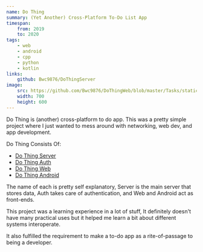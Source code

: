 ```yaml
---
name: Do Thing
summary: (Yet Another) Cross-Platform To-Do List App
timespan:
    from: 2019
    to: 2020
tags:
    - web
    - android
    - cpp
    - python
    - kotlin
links:
    github: Bwc9876/DoThingServer
image:
    src: https://github.com/Bwc9876/DoThingWeb/blob/master/Tasks/static/Tasks/img/DoThingWebExample.PNG?raw=true
    width: 700
    height: 600
---
```



Do Thing is (another) cross-platform to do app. This was a pretty simple project where I just wanted to mess around with networking, web dev, and app development.

Do Thing Consists Of:

-   [Do Thing Server](https://github/Bwc9876/DoThingServer)
-   [Do Thing Auth](https://github/Bwc9876/DoThingAuth)
-   [Do Thing Web](https://github/Bwc9876/DoThingWeb)
-   [Do Thing Android](https://github/Bwc9876/DoThingAndroid)

The name of each is pretty self explanatory, Server is the main server that stores data, Auth takes care of authentication, and Web and Android act as front-ends.

This project was a learning experience in a lot of stuff, It definitely doesn't have many practical uses but it helped me learn a bit about different systems interoperate.

It also fulfilled the requirement to make a to-do app as a rite-of-passage to being a developer.
